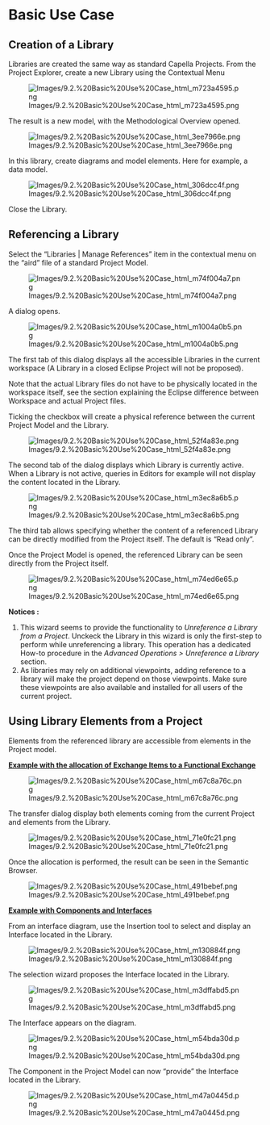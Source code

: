 
= Basic Use Case =

== Creation of a Library ==

Libraries are created the same way as standard Capella Projects. From the Project Explorer, create a new Library using the Contextual Menu


[[Image:Images/9.2.%20Basic%20Use%20Case_html_m723a4595.png]]


The result is a new model, with the Methodological Overview opened.


[[Image:Images/9.2.%20Basic%20Use%20Case_html_3ee7966e.png]]


In this library, create diagrams and model elements. Here for example, a data model.

[[Image:Images/9.2.%20Basic%20Use%20Case_html_306dcc4f.png]]


Close the Library.


== Referencing a Library ==

Select the &ldquo;Libraries | Manage References&rdquo; item in the contextual menu on the &ldquo;aird&rdquo; file of a standard Project Model.


[[Image:Images/9.2.%20Basic%20Use%20Case_html_m74f004a7.png]]


A dialog opens.


[[Image:Images/9.2.%20Basic%20Use%20Case_html_m1004a0b5.png]]


The first tab of this dialog displays all the accessible Libraries in the current workspace (A Library in a closed Eclipse Project will not be proposed).


Note that the actual Library files do not have to be physically located in the workspace itself, see the section explaining the Eclipse difference between Workspace and actual Project files.


Ticking the checkbox will create a physical reference between the current Project Model and the Library.


[[Image:Images/9.2.%20Basic%20Use%20Case_html_52f4a83e.png]]


The second tab of the dialog displays which Library is currently active. When a Library is not active, queries in Editors for example will not display the content located in the Library.


[[Image:Images/9.2.%20Basic%20Use%20Case_html_m3ec8a6b5.png]]


The third tab allows specifying whether the content of a referenced Library can be directly modified from the Project itself. The default is &ldquo;Read only&rdquo;.


Once the Project Model is opened, the referenced Library can be seen directly from the Project itself.


[[Image:Images/9.2.%20Basic%20Use%20Case_html_m74ed6e65.png]]

''' Notices : ''' 
# This wizard seems to provide the functionality to ''Unreference a Library from a Project''. Unckeck the Library in this wizard is only the first-step to perform while unreferencing a library. This operation has a dedicated How-to procedure in the ''Advanced Operations > Unreference a Library'' section.
# As libraries may rely on additional viewpoints, adding reference to a library will make the project depend on those viewpoints. Make sure these viewpoints are also available and installed for all users of the current project.

== Using Library Elements from a Project ==

Elements from the referenced library are accessible from elements in the Project model.


<u>'''Example with the allocation of Exchange Items to a Functional Exchange'''</u>


[[Image:Images/9.2.%20Basic%20Use%20Case_html_m67c8a76c.png]]


The transfer dialog display both elements coming from the current Project and elements from the Library.


[[Image:Images/9.2.%20Basic%20Use%20Case_html_71e0fc21.png]]


Once the allocation is performed, the result can be seen in the Semantic Browser.


[[Image:Images/9.2.%20Basic%20Use%20Case_html_491bebef.png]]


<u>'''Example with Components and Interfaces'''</u>


From an interface diagram, use the Insertion tool to select and display an Interface located in the Library.


[[Image:Images/9.2.%20Basic%20Use%20Case_html_m130884f.png]]


The selection wizard proposes the Interface located in the Library.


[[Image:Images/9.2.%20Basic%20Use%20Case_html_m3dffabd5.png]]


The Interface appears on the diagram.


[[Image:Images/9.2.%20Basic%20Use%20Case_html_m54bda30d.png]]


The Component in the Project Model can now &ldquo;provide&rdquo; the Interface located in the Library.


[[Image:Images/9.2.%20Basic%20Use%20Case_html_m47a0445d.png]]

